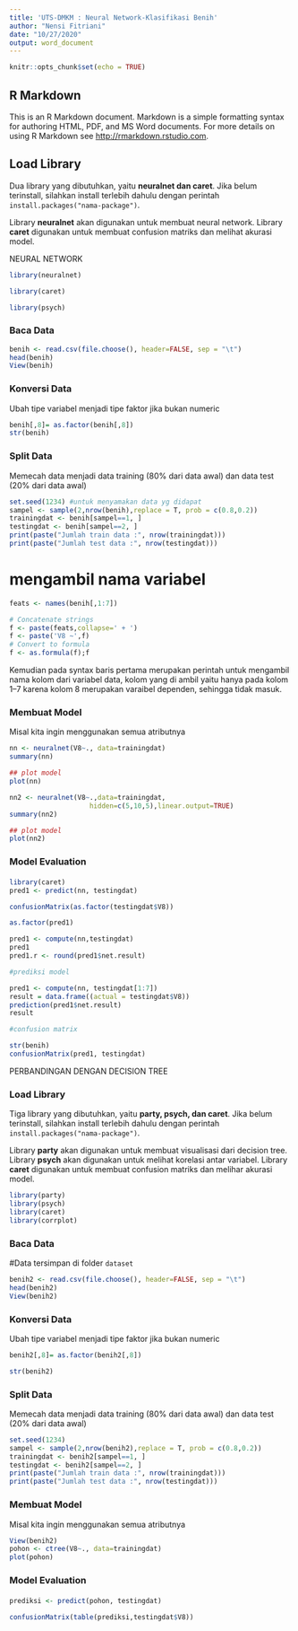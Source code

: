 ---
title: 'UTS-DMKM : Neural Network-Klasifikasi Benih'
author: "Nensi Fitriani"
date: "10/27/2020"
output: word_document
---

```{r setup, include=FALSE}
knitr::opts_chunk$set(echo = TRUE)
```

## R Markdown

This is an R Markdown document. Markdown is a simple formatting syntax for authoring HTML, PDF, and MS Word documents. For more details on using R Markdown see <http://rmarkdown.rstudio.com>.


## Load Library
Dua library yang dibutuhkan, yaitu **neuralnet dan caret**. Jika belum terinstall, silahkan install terlebih dahulu dengan perintah `install.packages("nama-package")`.

Library **neuralnet** akan digunakan untuk membuat neural network. Library **caret** digunakan untuk membuat confusion matriks dan melihat akurasi model.

NEURAL NETWORK

```{r}
library(neuralnet)

library(caret)

library(psych)
```

### Baca Data

```{r}
benih <- read.csv(file.choose(), header=FALSE, sep = "\t")
head(benih)
View(benih)
```


### Konversi Data
Ubah tipe variabel menjadi tipe faktor jika bukan numeric
```{r}
benih[,8]= as.factor(benih[,8])
str(benih)
```

### Split Data
Memecah data menjadi data training (80% dari data awal) dan data test (20% dari data awal)
```{r}
set.seed(1234) #untuk menyamakan data yg didapat
sampel <- sample(2,nrow(benih),replace = T, prob = c(0.8,0.2))
trainingdat <- benih[sampel==1, ]
testingdat <- benih[sampel==2, ]
print(paste("Jumlah train data :", nrow(trainingdat)))
print(paste("Jumlah test data :", nrow(testingdat)))
```

# mengambil nama variabel
```{r}
feats <- names(benih[,1:7])

# Concatenate strings
f <- paste(feats,collapse=' + ')
f <- paste('V8 ~',f)
# Convert to formula
f <- as.formula(f);f
```
Kemudian pada syntax baris pertama merupakan perintah untuk mengambil nama kolom dari variabel data, kolom yang di ambil yaitu hanya pada kolom 1–7 karena kolom 8 merupakan varaibel dependen, sehingga tidak masuk.


### Membuat Model
Misal kita ingin menggunakan semua atributnya
```{r}
nn <- neuralnet(V8~., data=trainingdat)
summary(nn)

```
```{r}
## plot model
plot(nn)

```

``` {r}
nn2 <- neuralnet(V8~.,data=trainingdat,
                    hidden=c(5,10,5),linear.output=TRUE)
summary(nn2)

```

```{r}
## plot model
plot(nn2)

```

### Model Evaluation
#### 
```{r}
library(caret)
pred1 <- predict(nn, testingdat)

confusionMatrix(as.factor(testingdat$V8))

as.factor(pred1)

pred1 <- compute(nn,testingdat)
pred1
pred1.r <- round(pred1$net.result)

#prediksi model

pred1 <- compute(nn, testingdat[1:7])
result = data.frame((actual = testingdat$V8))
prediction(pred1$net.result)
result

#confusion matrix

str(benih)
confusionMatrix(pred1, testingdat)
```
PERBANDINGAN DENGAN DECISION TREE

### Load Library
Tiga library yang dibutuhkan, yaitu **party, psych, dan caret**. Jika belum terinstall, silahkan install terlebih dahulu dengan perintah `install.packages("nama-package")`.

Library **party** akan digunakan untuk membuat visualisasi dari decision tree. Library **psych** akan digunakan untuk melihat korelasi antar variabel. Library **caret** digunakan untuk membuat confusion matriks dan melihar akurasi model.

```{r message=FALSE, warning=FALSE}
library(party)
library(psych)
library(caret)
library(corrplot)

```

### Baca Data
#Data tersimpan di folder `dataset`
```{r}
benih2 <- read.csv(file.choose(), header=FALSE, sep = "\t")
head(benih2)
View(benih2)
```


### Konversi Data
Ubah tipe variabel menjadi tipe faktor jika bukan numeric
```{r}
benih2[,8]= as.factor(benih2[,8])

str(benih2)
```

### Split Data
Memecah data menjadi data training (80% dari data awal) dan data test (20% dari data awal)
```{r}
set.seed(1234)
sampel <- sample(2,nrow(benih2),replace = T, prob = c(0.8,0.2))
trainingdat <- benih2[sampel==1, ]
testingdat <- benih2[sampel==2, ]
print(paste("Jumlah train data :", nrow(trainingdat)))
print(paste("Jumlah test data :", nrow(testingdat)))
```
### Membuat Model
Misal kita ingin menggunakan semua atributnya
```{r}
View(benih2)
pohon <- ctree(V8~., data=trainingdat)
plot(pohon)
```




### Model Evaluation
#### 
```{r}
prediksi <- predict(pohon, testingdat)

confusionMatrix(table(prediksi,testingdat$V8))
```
